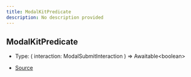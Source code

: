 ```yaml
---
title: ModalKitPredicate
description: No description provided
---
```


## ModalKitPredicate

- Type: (
  interaction: ModalSubmitInteraction
) => Awaitable\<boolean>

- [Source](https://github.com/underctrl-io/commandkit/blob/141d1404ab18a8e659209a0fab65466bf3b6dd85/packages/commandkit/src/components/v1/modal/ModalKit.ts#L17)